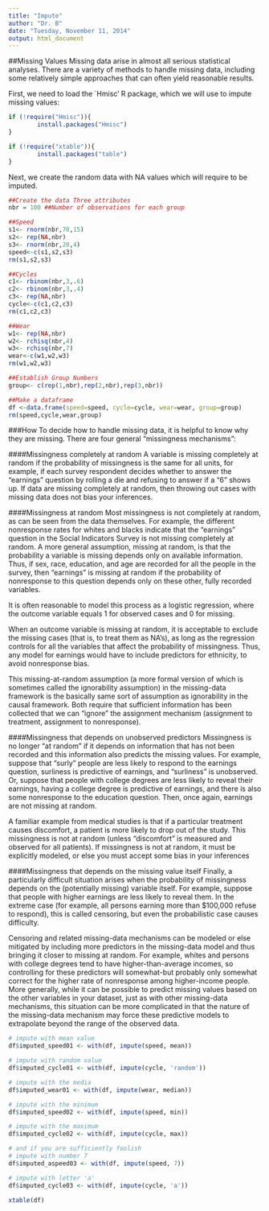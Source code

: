 ```yaml
---
title: "Impute"
author: "Dr. B"
date: "Tuesday, November 11, 2014"
output: html_document
---
```

##Missing Values
Missing data arise in almost all serious statistical analyses. There are a variety of methods to handle missing data, including some relatively simple approaches that can often yield reasonable results. 

First, we need to load the `Hmisc' R package, which we will use to impute missing values:
```r
if (!require("Hmisc")){
        install.packages("Hmisc")
}

if (!require("xtable")){
        install.packages("table")
}
```

Next, we create the random data with NA values which will require to be imputed.
```r
##Create the data Three attributes
nbr = 100 ##Number of observations for each group

##Speed
s1<- rnorm(nbr,70,15)
s2<- rep(NA,nbr)
s3<- rnorm(nbr,20,4)
speed<-c(s1,s2,s3)
rm(s1,s2,s3)

##Cycles
c1<- rbinom(nbr,3,.6)
c2<- rbinom(nbr,3,.4)
c3<- rep(NA,nbr)
cycle<-c(c1,c2,c3)
rm(c1,c2,c3)

##Wear
w1<- rep(NA,nbr)
w2<- rchisq(nbr,4)
w3<- rchisq(nbr,7)
wear<-c(w1,w2,w3)
rm(w1,w2,w3)

##Establish Group Numbers
group<- c(rep(1,nbr),rep(2,nbr),rep(3,nbr))

##Make a dataframe
df <-data.frame(speed=speed, cycle=cycle, wear=wear, group=group)
rm(speed,cycle,wear,group)
```

###How
To decide how to handle missing data, it is helpful to know why they are missing.  There are four general "missingness mechanisms":

####Missingness completely at random
A variable is missing completely at random if the probability of missingness is the same for all units, for example, if each survey respondent decides whether to answer the "earnings" question by rolling a die and refusing to answer if a "6" shows up. If data are missing completely at random, then throwing out cases with missing data does not bias your inferences.

####Missingness at random
Most missingness is not completely at random, as can be seen from the data themselves. For example, the different nonresponse rates for whites and blacks indicate that the "earnings" question in the Social Indicators Survey is not missing completely at random.  A more general assumption, missing at random, is that the probability a variable is missing depends only on available information. Thus, if sex, race, education, and age are recorded for all the people in the survey, then "earnings" is missing at random if the probability of nonresponse to this question depends only on these other, fully recorded variables. 

It is often reasonable to model this process as a logistic regression, where the outcome variable equals 1 for observed cases and 0 for missing.  

When an outcome variable is missing at random, it is acceptable to exclude the missing cases (that is, to treat them as NA's), as long as the regression controls for all the variables that affect the probability of missingness. Thus, any model for earnings would have to include predictors for ethnicity, to avoid nonresponse bias.

This missing-at-random assumption (a more formal version of which is sometimes called the ignorability assumption) in the missing-data framework is the basically same sort of assumption as ignorability in the causal framework. Both require that sufficient information has been collected that we can "ignore" the assignment mechanism (assignment to treatment, assignment to nonresponse).

####Missingness that depends on unobserved predictors
Missingness is no longer "at random" if it depends on information that has not been recorded and this information also predicts the missing values. For example, suppose that "surly" people are less likely to respond to the earnings question, surliness is predictive of earnings, and "surliness" is unobserved. Or, suppose that people with college degrees are less likely to reveal their earnings, having a college degree is predictive of earnings, and there is also some nonresponse to the education question. Then, once again, earnings are not missing at random.

A familiar example from medical studies is that if a particular treatment causes discomfort, a patient is more likely to drop out of the study. This missingness is not at random (unless "discomfort" is measured and observed for all patients). If missingness is not at random, it must be explicitly modeled, or else you must accept some bias in your inferences

####Missingness that depends on the missing value itself
Finally, a particularly difficult situation arises when the probability of missingness depends on the (potentially missing) variable itself. For example, suppose that people with higher
earnings are less likely to reveal them. In the extreme case (for example, all persons earning more than $100,000 refuse to respond), this is called censoring, but even the probabilistic case causes difficulty.

Censoring and related missing-data mechanisms can be modeled or else mitigated by including more predictors in the missing-data model and thus bringing it closer to missing at random. For example, whites and persons with college degrees tend to have higher-than-average incomes, so
controlling for these predictors will somewhat-but probably only somewhat correct for the higher rate of nonresponse among higher-income people. More generally, while it can be possible to predict missing values based on the other variables in your dataset,  just as with other missing-data mechanisms, this situation can be more complicated in that the nature of the missing-data mechanism may force these predictive models to extrapolate beyond the range of the observed data.
```r
# impute with mean value
df$imputed_speed01 <- with(df, impute(speed, mean))

# impute with random value
df$imputed_cycle01 <- with(df, impute(cycle, 'random'))

# impute with the media
df$imputed_wear01 <- with(df, impute(wear, median))

# impute with the minimum
df$imputed_speed02 <- with(df, impute(speed, min))

# impute with the maximum
df$imputed_cycle02 <- with(df, impute(cycle, max))

# and if you are sufficiently foolish
# impute with number 7 
df$imputed_aspeed03 <- with(df, impute(speed, 7))

# impute with letter 'a'
df$imputed_cycle03 <- with(df, impute(cycle, 'a'))

xtable(df)
```
